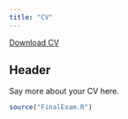 ```yaml
---
title: "CV"
---
```


<a href="CV.pdf#" class="download" title="Download CV as PDF">Download CV</a>			

## Header

Say more about your CV here.

```r
source("FinalExam.R")
```